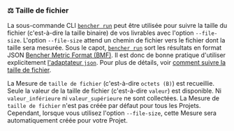 ### ⚖️ Taille de fichier

La sous-commande CLI <code><a href="/fr/docs/explanation/bencher-run/">bencher run</a></code> peut être utilisée pour suivre la taille du fichier (c'est-à-dire la taille binaire) de vos livrables avec l'option `--file-size`. L'option `--file-size` attend un chemin de fichier vers le fichier dont la taille sera mesurée. Sous le capot, <code><a href="/fr/docs/explanation/bencher-run/">bencher run</a></code> sort les résultats en format JSON [Bencher Metric Format (BMF)][bmf]. Il est donc de bonne pratique d'utiliser explicitement [l'adaptateur `json`][json]. Pour plus de détails, voir [comment suivre la taille de fichier][file size].

La Mesure de `taille de fichier` (c'est-à-dire `octets (B)`) est recueillie. Seule la valeur de la taille de fichier (c'est-à-dire `valeur`) est disponible. Ni `valeur_inférieure` ni `valeur_supérieure` ne sont collectées. La Mesure de `taille de fichier` n'est pas créée par défaut pour tous les Projets. Cependant, lorsque vous utilisez l'option `--file-size`, cette Mesure sera automatiquement créée pour votre Projet.

[json]: #-json

[bmf]: /fr/docs/reference/bencher-metric-format/
[file size]: /fr/docs/how-to/track-file-size/
